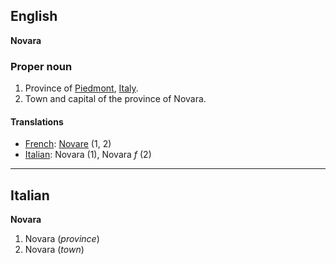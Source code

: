 ==English==
'''Novara'''

===Proper noun===

#Province of [[Piedmont]], [[Italy]].
#Town and capital of the province of Novara.

====Translations====

*[[French]]: [[Novare]] (1, 2)
*[[Italian]]: Novara (1), Novara ''f'' (2)

----

==Italian==
'''Novara'''

#Novara (''province'')
#Novara (''town'')